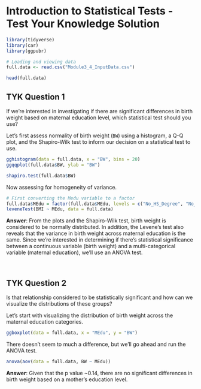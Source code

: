 # Introduction to Statistical Tests - Test Your Knowledge Solution
```r
library(tidyverse)
library(car)
library(ggpubr) 
```

```r
# Loading and viewing data
full.data <- read.csv("Module3_4_InputData.csv")

head(full.data)
```

## TYK Question 1
If we're interested in investigating if there are significant differences in birth weight based on maternal education level, which statistical test should you use?

Let's first assess normality of birth weight (`BW`) using a histogram, a Q-Q plot, and the Shapiro-Wilk test to inform our decision on a statistical test to use.
```r
gghistogram(data = full.data, x = "BW", bins = 20)
ggqqplot(full.data$BW, ylab = "BW")
```


```r
shapiro.test(full.data$BW)
```

Now assessing for homogeneity of variance.
```r
# First converting the Medu variable to a factor
full.data$MEdu = factor(full.data$MEdu, levels = c("No_HS_Degree", "No_College_Degree", "College_Degree"))
leveneTest(BMI ~ MEdu, data = full.data)
```

**Answer**: From the plots and the Shapiro-Wilk test, birth weight is considered to be normally distributed. In addition, the Levene's test also reveals that the variance in birth weight across maternal education is the same. Since we're interested in determining if there's statistical significance between a continuous variable (birth weight) and a multi-categorical variable (maternal education), we'll use an ANOVA test.

<br>

## TYK Question 2
Is that relationship considered to be statistically significant and how can we visualize the distributions of these groups?

Let's start with visualizing the distribution of birth weight across the maternal education categories.
```r
ggboxplot(data = full.data, x = "MEdu", y = "BW")
```

There doesn't seem to much a difference, but we'll go ahead and run the ANOVA test.
```r
anova(aov(data = full.data, BW ~ MEdu))
```

**Answer**: Given that the p value ~0.14, there are no significant differences in birth weight based on a mother's education level.